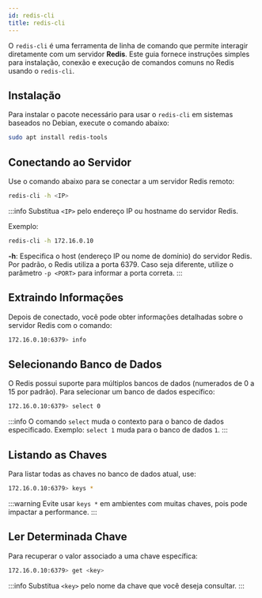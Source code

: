 ```yaml
---
id: redis-cli
title: redis-cli
---
```


O `redis-cli` é uma ferramenta de linha de comando que permite interagir
diretamente com um servidor **Redis**. Este guia fornece instruções simples para
instalação, conexão e execução de comandos comuns no Redis usando o `redis-cli`.

## Instalação

Para instalar o pacote necessário para usar o `redis-cli` em sistemas baseados
no Debian, execute o comando abaixo:

```bash
sudo apt install redis-tools
```

## Conectando ao Servidor

Use o comando abaixo para se conectar a um servidor Redis remoto:

```bash
redis-cli -h <IP>
```

:::info
Substitua `<IP>` pelo endereço IP ou hostname do servidor Redis.

Exemplo:

```bash
redis-cli -h 172.16.0.10
```

**-h**: Especifica o host (endereço IP ou nome de domínio) do servidor Redis.
Por padrão, o Redis utiliza a porta 6379. Caso seja diferente, utilize o
parâmetro `-p <PORT>` para informar a porta correta.
:::

## Extraindo Informações

Depois de conectado, você pode obter informações detalhadas sobre o servidor
Redis com o comando:

```bash
172.16.0.10:6379> info
```

## Selecionando Banco de Dados

O Redis possui suporte para múltiplos bancos de dados (numerados de 0 a 15 por
padrão). Para selecionar um banco de dados específico:

```bash
172.16.0.10:6379> select 0
```

:::info
O comando `select` muda o contexto para o banco de dados especificado.
Exemplo: `select 1` muda para o banco de dados `1`.
:::

## Listando as Chaves

Para listar todas as chaves no banco de dados atual, use:

```bash
172.16.0.10:6379> keys *
```

:::warning
Evite usar `keys *` em ambientes com muitas chaves, pois pode impactar a
performance.
:::

## Ler Determinada Chave

Para recuperar o valor associado a uma chave específica:

```bash
172.16.0.10:6379> get <key>
```

:::info
Substitua `<key>` pelo nome da chave que você deseja consultar.
:::
